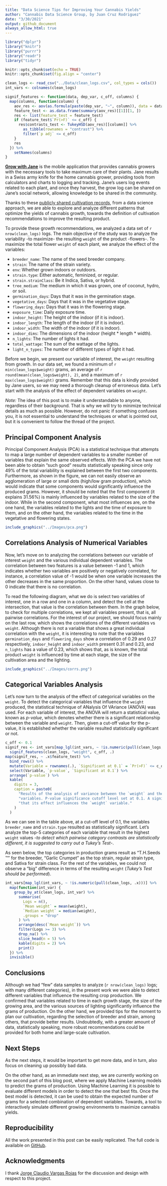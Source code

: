 ```yaml
---
title: "Data Science Tips for Improving Your Cannabis Yields"
author: "Cannabis Data Science Group, by Juan Cruz Rodriguez"
date: "3/30/2021"
output: github_document
always_allow_html: true
---
```


```r
library("dplyr")
library("knitr")
library("purrr")
library("readr")
library("tidyr")

knitr::opts_chunk$set(echo = TRUE)
knitr::opts_chunk$set(fig.align = "center")
```

```r
clean_logs <- read_csv("../Data/clean_logs.csv", col_types = cols())
int_vars <- colnames(clean_logs)
```

```r
signif_features <- function(data, dep_var, c_off, columns) {
  map(columns, function(column) {
    aov_res <- aov(as.formula(paste(dep_var, "~", column)), data = data)
    feature_test <- as.data.frame(summary(aov_res)[[1]][1, ])
    res <- list(feature_test = feature_test)
    if (feature_test$`Pr(>F)` <= c_off) {
      res$contrasts_test <- TukeyHSD(aov_res)[[column]] %>%
        as_tibble(rownames = "contrast") %>%
        filter(`p adj` <= c_off)
    }
    res
  }) %>%
    setNames(columns)
}
```

[**Grow with Jane**](https://growithjane.com/) is the mobile application that provides cannabis growers with the necessary tools to take maximum care of their plants. Jane results in a Swiss army knife for the home cannabis grower, providing tools from calculators and charts to logging and tracking. Jane's users log events related to each plant, and once they harvest, the grow log can be shared on Jane's social network, allowing knowledge to be shared in the community.

Thanks to these [publicly shared cultivation records](https://growithjane.com/explore-growlogs), from a data science approach, we are able to explore and analyze different patterns that optimize the yields of cannabis growth, towards the definition of cultivation recommendations to improve the resulting product.

To provide these growth recommendations, we analyzed a data set of `r nrow(clean_logs)` logs. The main objective of the study was to analyze the variability -to maximize- the resulting `weight` of the product -flowers-. To maximize the total flower `weight` of each plant, we analyze the effect of the variables:

-   `breeder_name`: The name of the seed breeder company.
-   `strain`: The name of the strain variety.
-   `env`: Whether grown indoors or outdoors.
-   `strain.type`: Either automatic, feminized, or regular.
-   `strain.strainClass`: Be it Indica, Sativa, or hybrid.
-   `tree_medium`: The medium in which it was grown, one of coconut, hydro, or soil.
-   `germination_days`: Days that it was in the germination stage.
-   `vegetative_days`: Days that it was in the vegetative stage.
-   `flowering_days`: Days that it was in the flowering stage.
-   `exposure_time`: Daily exposure time.
-   `indoor_height`: The height of the indoor (if it is indoor).
-   `indoor_length`: The length of the indoor (if it is indoor).
-   `indoor_width`: The width of the indoor (if it is indoor).
-   `indoor_dims`: The dimensions of the indoor (height \* length \* width).
-   `n_lights`: The number of lights it had.
-   `total_wattage`: The sum of the wattage of the lights.
-   `light_n_types`: The number of different types of light it had.

Before we begin, we present our variable of interest, the `weight` resulting from growth. In our data set, we found a minimum of `r min(clean_logs$weight)` grams, an average of `r round(mean(clean_logs$weight), 2)`, and a maximum of `r max(clean_logs$weight)` grams. Remember that this data is kindly provided by Jane users, so we may need a thorough cleanup of erroneous data. Let's start with the analysis of the effect of dependent variables on `weight`.

*Note:* The idea of this post is to make it understandable to anyone, regardless of their background. That is why we will try to minimize technical details as much as possible. However, do not panic if something confuses you, it is not essential to understand the techniques or what is pointed out, but it is convenient to follow the thread of the project.

## Principal Component Analysis

Principal Component Analysis (PCA) is a statistical technique that attempts to map a large number of dependent variables to a smaller number of variables that explain the same observed effects. With the PCA we have not been able to obtain "such good" results statistically speaking since only 49% of the total variability is explained between the first two components. Furthermore, as shown in the figure, we can not easily observe an agglomeration of large or small dots (high/low gram production), which would indicate that some components would significantly influence the produced grams. However, it should be noted that the first component (it explains 31.56%) is mainly influenced by variables related to the size of the indoor. While in the second component, what most influences are, on the one hand, the variables related to the lights and the time of exposure to them, and on the other hand, the variables related to the time in the vegetative and flowering states.

```r
include_graphics("../Images/pca.png")
```

## Correlations Analysis of Numerical Variables

Now, let's move on to analyzing the correlations between our variable of interest `weight` and the various individual dependent variables. The correlation between two features is a value between -1 and 1, which indicates whether two variables are positively or negatively correlated, for instance, a correlation value of -1 would be when one variable increases the other decreases in the same proportion. On the other hand, values close to 0 indicate that there is no correlation.

To read the following diagram, what we do is select two variables of interest, one in a row and one in a column, and detect the cell at the intersection, that value is the correlation between them. In the graph below, to check for multiple correlations, we kept all variables present, that is, all pairwise correlations. For the interest of our project, we should focus mainly on the last row, which shows the correlations of the different variables vs `weight`. Although there is not a variable that shows a great individual correlation with the `weight`, it is interesting to note that the variables `germination_days` and `flowering_days` show a correlation of 0.29 and 0.27 respectively, `indoor_height` and `indoor_width` present 0.31 and 0.23, and `n_lights` has a value of 0.23, which shows that, as is known, the total product `weight` is influenced by time at each stage, the size of the cultivation area and the lighting.

```r
include_graphics("../Images/corrs.png")
```

## Categorical Variables Analysis

Let's now turn to the analysis of the effect of categorical variables on the `weight`. To detect the categorical variables that influence the `weight` produced, the statistical technique of ANalysis Of VAriance (ANOVA) was used. For each variable of interest, the ANOVA will return a statistical value, known as _p-value_, which denotes whether there is a significant relationship between the variable and `weight`. Then, given a cut-off value for the p-value, it is established whether the variable resulted statistically significant or not.

```r
c_off <- 0.1
signif_res <- int_vars[map_lgl(int_vars, ~ !is.numeric(pull(clean_logs, .x)))] %>%
  signif_features(clean_logs, "weight", c_off, .)
map(signif_res, ~ .x$feature_test) %>%
  bind_rows() %>%
  mutate(Variable = rownames(.), `Significant at 0.1` = `Pr(>F)` <= c_off, `p-value` = `Pr(>F)`) %>%
  select(Variable, `p-value`, `Significant at 0.1`) %>%
  arrange(`p-value`) %>% 
  kable(
    digits = 3,
    caption = paste0(
      "Results of the analysis of variance between the `weight` and the rest of the categorical ", 
      "variables. P-value significance cutoff level set at 0.1. A significant variable denotes ",
      "that its effect influences the `weight` variable."
    )
  )
```

As we can see in the table above, at a cut-off level of 0.1, the variables `breeder_name` and `strain.type` resulted as statistically significant. Let's analyze the top-5 categories of each variable that result in the highest `weight` values -_to detect which pairwise category contrasts are statistically different, it is suggested to carry out a Tukey's Test_-.

As seen below, the top categories in production grams result as "T.H.Seeds ™" for the breeder, "Garlic Crumpet" as the top strain, regular strain type, and Sativa for strain class. For the rest of the variables, we could not observe a "big" difference in terms of the resulting `weight` (_Tukey's Test should be performed_).

```r
int_vars[map_lgl(int_vars, ~ !is.numeric(pull(clean_logs, .x)))] %>%
  map(function(int_var) {
    group_by_at(clean_logs, int_var) %>%
      summarise(
        Logs = n(),
        `Mean weight` = mean(weight),
        `Median weight` = median(weight),
        .groups = "drop"
      ) %>%
      arrange(desc(`Mean weight`)) %>%
      filter(Logs >= 3) %>%
      drop_na() %>% 
      slice_head(n = 5) %>% 
      kable(digits = 2) %>%
      print()
  }) %>%
  invisible()
```


## Conclusions

Although we had "few" data samples to analyze (`r nrow(clean_logs)` logs; with many different categories), in the present work we were able to detect different variables that influence the resulting crop production. We confirmed that variables related to time in each growth stage, the size of the growing area, and the various sources of lighting significantly influence the grams of production. On the other hand, we provided tips for the moment to plan our cultivation, regarding the selection of breeder and strain, among others, that provide better results.
Undoubtedly, with a greater amount of data, statistically speaking, more robust recommendations could be provided for both home and large-scale cultivation.

## Next Steps

As the next steps, it would be important to get more data, and in turn, also focus on cleaning up possibly bad data.

On the other hand, as an immediate next step, we are currently working on the second part of this blog post, where we apply Machine Learning models to predict the grams of production. Using Machine Learning it is possible to evaluate different models in order to detect the one that best fits. Once the best model is detected, it can be used to obtain the expected number of grams for a selected combination of dependent variables. Towards, a tool to interactively simulate different growing environments to maximize cannabis yields.

## Reproducibility

All the work presented in this post can be easily replicated. The full code is available on [GitHub](https://github.com/jcrodriguez1989/growerdsbuddy/).

## Acknowledgments

I thank [Jorge Claudio Vargas Rojas](https://vinv.ucr.ac.cr/sigpro/web/researchers/206330512) for the discussion and design with respect to this project.
